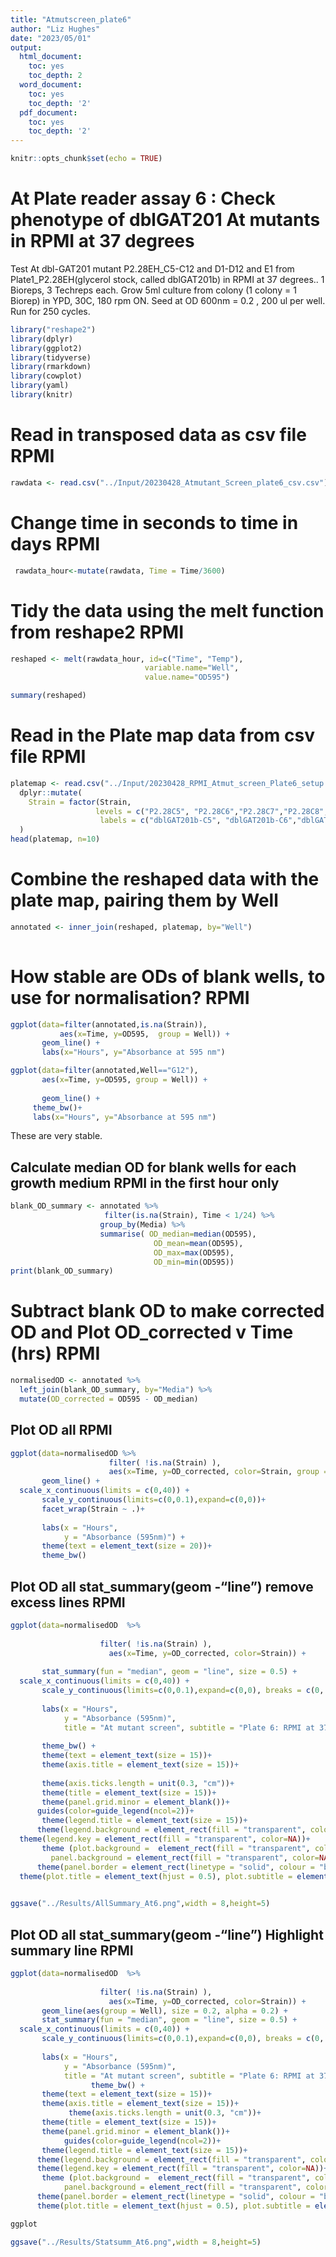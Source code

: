 ```yaml
---
title: "Atmutscreen_plate6"
author: "Liz Hughes"
date: "2023/05/01"
output: 
  html_document:
    toc: yes
    toc_depth: 2
  word_document:
    toc: yes
    toc_depth: '2'
  pdf_document:
    toc: yes
    toc_depth: '2'
---
```


```r
knitr::opts_chunk$set(echo = TRUE)
```


# At Plate reader assay 6 : Check phenotype of dblGAT201 At mutants in RPMI at 37 degrees

Test At dbl-GAT201 mutant P2.28EH_C5-C12 and D1-D12 and E1 from Plate1_P2.28EH(glycerol stock, called dblGAT201b) in RPMI at 37 degrees..
1 Bioreps, 3 Techreps each.
Grow 5ml culture from colony (1 colony = 1 Biorep) in YPD, 30C, 180 rpm ON.
Seed at OD 600nm = 0.2 , 200 ul per well.
Run for 250 cycles.

```r

library("reshape2")
library(dplyr)
library(ggplot2)
library(tidyverse)
library(rmarkdown)
library(cowplot)
library(yaml)
library(knitr)
```



# Read in transposed data as csv file RPMI

```r

rawdata <- read.csv("../Input/20230428_Atmutant_Screen_plate6_csv.csv")

```

# Change time in seconds to time in days RPMI

```r

 rawdata_hour<-mutate(rawdata, Time = Time/3600)

```

# Tidy the data using the melt function from reshape2 RPMI

```r

reshaped <- melt(rawdata_hour, id=c("Time", "Temp"), 
                              variable.name="Well",
                              value.name="OD595")

summary(reshaped)
```

# Read in the Plate map data from csv file RPMI

```r

platemap <- read.csv("../Input/20230428_RPMI_Atmut_screen_Plate6_setup.csv") %>%     
  dplyr::mutate(
    Strain = factor(Strain, 
                   levels = c("P2.28C5", "P2.28C6","P2.28C7","P2.28C8","P2.28C9","P2.28C10","P2.28C11","P2.28C12","P2.28D1","P2.28D2", "P2.28D3","P2.28D4","P2.28D5","P2.28D6","P2.28D7","P2.28D8","P2.28D9","P2.28D10","P2.28D11","P2.28D12","P2.28E1"),
                    labels = c("dblGAT201b-C5", "dblGAT201b-C6","dblGAT201b-C7","dblGAT201b-C8","dblGAT201b-C9","dblGAT201b-C10","dblGAT201b-C11","dblGAT201b-C12","dblGAT201b-D1","dblGAT201b-D2", "dblGAT201b-D3","dblGAT201b-D4","dblGAT201b-D5","dblGAT201b-D6","dblGAT201b-D7","dblGAT201b-D8","dblGAT201b-D9","dblGAT201b-D10","dblGAT201b-D11","dblGAT201b-D12","dblGAT201b-E1"))
  )
head(platemap, n=10)


```

# Combine the reshaped data with the plate map, pairing them by Well 

```r

annotated <- inner_join(reshaped, platemap, by="Well")
 
```

# How stable are ODs of blank wells, to use for normalisation? RPMI

```r

ggplot(data=filter(annotated,is.na(Strain)),
           aes(x=Time, y=OD595,  group = Well)) + 
       geom_line() + 
       labs(x="Hours", y="Absorbance at 595 nm")
```


```r

ggplot(data=filter(annotated,Well=="G12"), 
       aes(x=Time, y=OD595, group = Well)) + 
 
       geom_line() + 
     theme_bw()+
     labs(x="Hours", y="Absorbance at 595 nm")

```


These are very stable.

## Calculate median OD for blank wells for each growth medium RPMI in the first hour only


```r

blank_OD_summary <- annotated %>%
                     filter(is.na(Strain), Time < 1/24) %>%
                    group_by(Media) %>%
                    summarise( OD_median=median(OD595),
                                OD_mean=mean(OD595),
                                OD_max=max(OD595),
                                OD_min=min(OD595))
print(blank_OD_summary)
```

# Subtract blank OD to make corrected OD and Plot OD_corrected v Time (hrs) RPMI

```r

normalisedOD <- annotated %>%
  left_join(blank_OD_summary, by="Media") %>%
  mutate(OD_corrected = OD595 - OD_median)

```

## Plot OD all RPMI

```r

ggplot(data=normalisedOD %>%
                      filter( !is.na(Strain) ), 
                      aes(x=Time, y=OD_corrected, color=Strain, group = Well)) + 
       geom_line() +
  scale_x_continuous(limits = c(0,40)) +
       scale_y_continuous(limits=c(0,0.1),expand=c(0,0))+
       facet_wrap(Strain ~ .)+
  
       labs(x = "Hours",
            y = "Absorbance (595nm)") +
       theme(text = element_text(size = 20))+
       theme_bw()
```

## Plot OD all stat_summary(geom -"line") remove excess lines RPMI

```r

ggplot(data=normalisedOD  %>%
     
                    filter( !is.na(Strain) ), 
                      aes(x=Time, y=OD_corrected, color=Strain)) + 
       
       stat_summary(fun = "median", geom = "line", size = 0.5) +
  scale_x_continuous(limits = c(0,40)) +
       scale_y_continuous(limits=c(0,0.1),expand=c(0,0), breaks = c(0, 0.05, 0.1)) +
  
       labs(x = "Hours",
            y = "Absorbance (595nm)",
            title = "At mutant screen", subtitle = "Plate 6: RPMI at 37 degrees") +
           
       theme_bw() +
       theme(text = element_text(size = 15))+
       theme(axis.title = element_text(size = 15))+
       
       theme(axis.ticks.length = unit(0.3, "cm"))+
       theme(title = element_text(size = 15))+
       theme(panel.grid.minor = element_blank())+
      guides(color=guide_legend(ncol=2))+
       theme(legend.title = element_text(size = 15))+
      theme(legend.background = element_rect(fill = "transparent", color=NA))+
  theme(legend.key = element_rect(fill = "transparent", color=NA))+
       theme (plot.background =  element_rect(fill = "transparent", color=NA), 
         panel.background = element_rect(fill = "transparent", color=NA),)+
      theme(panel.border = element_rect(linetype = "solid", colour = "black", size = 2))+
  theme(plot.title = element_text(hjust = 0.5), plot.subtitle = element_text(hjust = 0.5) )
       
```


```r

ggsave("../Results/AllSummary_At6.png",width = 8,height=5)
```


## Plot OD all stat_summary(geom -"line") Highlight summary line RPMI

```r

ggplot(data=normalisedOD  %>%
       
                    filter( !is.na(Strain) ), 
                      aes(x=Time, y=OD_corrected, color=Strain)) + 
       geom_line(aes(group = Well), size = 0.2, alpha = 0.2) + 
       stat_summary(fun = "median", geom = "line", size = 0.5) +
  scale_x_continuous(limits = c(0,40)) +
       scale_y_continuous(limits=c(0,0.1),expand=c(0,0), breaks = c(0, 0.05, 0.1)) +
  
       labs(x = "Hours",
            y = "Absorbance (595nm)",
            title = "At mutant screen", subtitle = "Plate 6: RPMI at 37 degrees") +
                  theme_bw() +
       theme(text = element_text(size = 15))+
       theme(axis.title = element_text(size = 15))+
             theme(axis.ticks.length = unit(0.3, "cm"))+
       theme(title = element_text(size = 15))+
       theme(panel.grid.minor = element_blank())+
            guides(color=guide_legend(ncol=2))+
       theme(legend.title = element_text(size = 15))+
      theme(legend.background = element_rect(fill = "transparent", color=NA))+
      theme(legend.key = element_rect(fill = "transparent", color=NA))+
       theme (plot.background =  element_rect(fill = "transparent", color=NA), 
            panel.background = element_rect(fill = "transparent", color=NA),)+
      theme(panel.border = element_rect(linetype = "solid", colour = "black", size = 1))+
      theme(plot.title = element_text(hjust = 0.5), plot.subtitle = element_text(hjust = 0.5))

ggplot
```

```r

ggsave("../Results/Statsumm_At6.png",width = 8,height=5)
```









